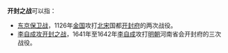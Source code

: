 '''开封之战'''可以指：
*[[东京保卫战|东京保卫战]]，1126年[[金国|金国]]攻打[[北宋|北宋]]国都[[开封府|开封府]]的两次战役。
*[[李自成攻开封之战|李自成攻开封之战]]，1641年至1642年[[李自成|李自成]]攻打[[明朝|明朝]]河南省会开封府的三次战役。

{{Disambiguation|Cat=四字中国战事消歧义}}